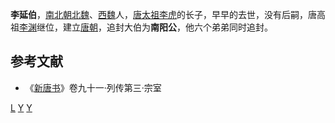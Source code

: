 '''李延伯'''，[[南北朝|南北朝]][[北魏|北魏]]、[[西魏|西魏]]人，[[唐太祖|唐太祖]][[李虎|李虎]]的长子，早早的去世，没有后嗣，唐高祖[[李渊|李渊]]继位，建立[[唐朝|唐朝]]，追封大伯为'''南阳公'''，他六个弟弟同时追封。
 
==参考文献==
*《[[新唐书|新唐书]]》卷九十一·列传第三·宗室

[[Category:南北朝人|L]]
[[Category:唐朝宗室|Y]]
[[Category:李姓|Y]]